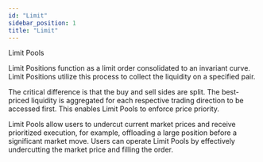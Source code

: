 ```yaml
---
id: "Limit"
sidebar_position: 1
title: "Limit"
---
```


Limit Pools

Limit Positions function as a limit order consolidated to an invariant curve. Limit Positions utilize this process to collect the liquidity on a specified pair. 

The critical difference is that the buy and sell sides are split. The best-priced liquidity is aggregated for each respective trading direction to be accessed first.
This enables Limit Pools to enforce price priority.

Limit Pools allow users to undercut current market prices and receive prioritized execution, for example, offloading a large position before a significant market move. Users can operate Limit Pools by effectively undercutting the market price and filling the order. 
